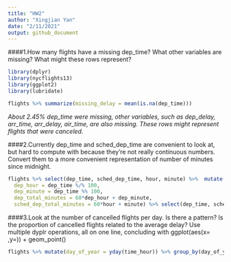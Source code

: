 ```yaml
---
title: "HW2"
author: "Xingjian Yan"
date: "2/11/2021"
output: github_document
---
```


####1.How many flights have a missing dep_time? What other variables are missing? What might these rows represent?
```r
library(dplyr)
library(nycflights13)
library(ggplot2)
library(lubridate)
```

```r
flights %>% summarize(missing_delay = mean(is.na(dep_time)))
```
*About 2.45% dep_time were missing, other variables, such as dep_delay, arr_time, arr_delay, air_time, are also missing. These rows might represent flights that were canceled.*


####2.Currently dep_time and sched_dep_time are convenient to look at, but hard to compute with because they’re not really continuous numbers. Convert them to a more convenient representation of number of minutes since midnight.
```r
flights %>% select(dep_time, sched_dep_time, hour, minute) %>%  mutate(
  dep_hour = dep_time %/% 100,
  dep_minute = dep_time %% 100,
  dep_total_minutes = 60*dep_hour + dep_minute,
  sched_dep_total_minutes = 60*hour + minute) %>% select(dep_time, sched_dep_time,dep_total_minutes, sched_dep_total_minutes)
```

####3.Look at the number of cancelled flights per day. Is there a pattern? Is the proportion of cancelled flights related to the average delay? Use multiple dyplr operations, all on one line, concluding with ggplot(aes(x= ,y=)) + geom_point()

```r
flights %>% mutate(day_of_year = yday(time_hour)) %>% group_by(day_of_year) %>% summarize(missing_delay = mean(is.na(dep_time)), delay = mean(dep_delay, na.rm = T)) %>% ggplot(aes(y=missing_delay,x= delay ))+geom_point() + ggtitle("The proportion of cancelled flights vs the average delay time") + ylab("cancelled flights as a percentage") + xlab("average delay time")



```


